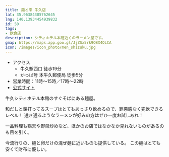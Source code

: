 ```yaml
---
title: 麺と雫 牛久店
lat: 35.96384385762645
lng: 140.13934454939832
id: 50
tags:
- 飲食店
description: シティホテル本館近くのラーメン屋です。
gmap: https://maps.app.goo.gl/JjZSx5rk9QBX4QLCA
icon: /images/icon_photo/men_shizuku.jpg
---
```


<LinkedImage
  src="/images/photos/men_shizuku-sign.jpg"
  href="/photo_pages/men_shizuku-sign"
/>

- アクセス
  - 牛久駅西口 徒歩19分
  - かっぱ号 本牛久郵便局 徒歩5分
- 営業時間：11時～15時／17時～22時
- [公式サイト](https://www.yukimura-g.co.jp/page2_166.html)

牛久シティホテル本館のすぐそばにある麺屋。

和だしと銘打ってるスープはとてもあっさり飲めるので、罪悪感なく完飲できるレベル！
透き通るようなラーメンが好みの方はぜひ一度お試しあれ！

一品料理も鶏天や野菜炒めなど、ほかのお店ではなかなか見れないものがあるのも目を引く。

今流行りの、麺と卵だけの混ぜ麺に近いものも提供している。
この麺はとても安くて財布に優しい。


<LinkedImage
  src="/images/photos/men_shizuku-menu.jpg"
  href="/photo_pages/men_shizuku-menu"
/>

<LinkedImage
  src="/images/photos/men_shizuku-menu2.jpg"
  href="/photo_pages/men_shizuku-menu2"
/>

